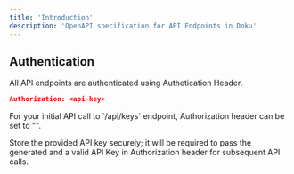 ```yaml
---
title: 'Introduction'
description: 'OpenAPI specification for API Endpoints in Doku'
---
```

<CardGroup cols={2}>
  <Card
    title="API Keys"
    icon="key"
    href="/0.0.7/api-reference/endpoint/api-keys/create"
  >
  </Card>
  <Card
    title="Connections API"
    icon="link"
    href="/0.0.7/api-reference/endpoint/connections/create"
  >
  </Card>
</CardGroup>

## Authentication

All API endpoints are authenticated using Authetication Header.

```json
Authorization: <api-key>
```

<Info>
For your initial API call to `/api/keys` endpoint, Authorization header can be set to "".

Store the provided API key securely; it will be required to pass the generated and a valid API Key in Authorization header for subsequent API calls.
</Info>